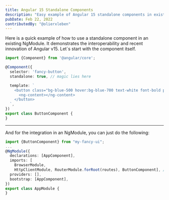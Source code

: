 ```yaml
---
title: Angular 15 Standalone Components
description: "Easy example of Angular 15 standalone components in existing projects"
pubDate: Feb 22, 2022
contributedBy: "@olierxleben"
---
```


Here is a quick example of how to use a standalone component in an existing NgModule. It demonstrates the interoperability and recent innovation of Angular v15.
Let`s start with the component itself.

```typescript
import {Component} from '@angular/core';

@Component({
  selector: 'fancy-button',
  standalone: true, // magic lies here

  template: `
    <button class="bg-blue-500 hover:bg-blue-700 text-white font-bold py-2 px-4 rounded">
      <ng-content></ng-content>
    </button>
  `,
})
export class ButtonComponent {
}
```
---
And for the integration in an NgModule, you can just do the following:

```typescript
import {ButtonComponent} from "my-fancy-ui";
...
@NgModule({
  declarations: [AppComponent],
  imports: [
    BrowserModule,
    HttpClientModule, RouterModule.forRoot(routes), ButtonComponent], // import like a module
  providers: [],
  bootstrap: [AppComponent],
})
export class AppModule {
}
```

